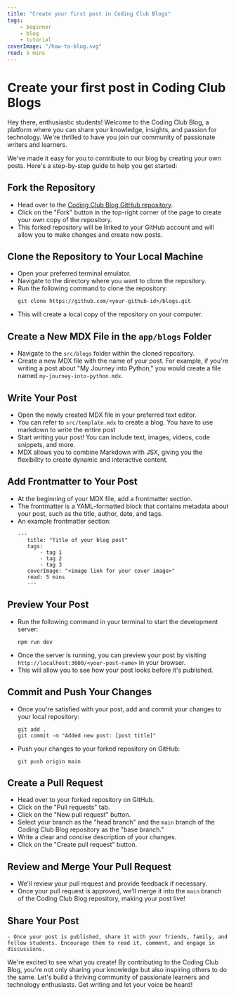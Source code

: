 ```yaml
---
title: "Create your first post in Coding Club Blogs"
tags:
    - beginner
    - blog
    - tutorial
coverImage: "/how-to-blog.svg"
read: 5 mins
---
```


# Create your first post in Coding Club Blogs

Hey there, enthusiastic students! Welcome to the Coding Club Blog, a platform where you can share your knowledge, insights, and passion for technology. We're thrilled to have you join our community of passionate writers and learners.

We've made it easy for you to contribute to our blog by creating your own posts. Here's a step-by-step guide to help you get started:

## Fork the Repository
   - Head over to the [Coding Club Blog GitHub repository](https://github.com/coding-club-gct/blogs).
   - Click on the "Fork" button in the top-right corner of the page to create your own copy of the repository.
   - This forked repository will be linked to your GitHub account and will allow you to make changes and create new posts.

## Clone the Repository to Your Local Machine
   - Open your preferred terminal emulator.
   - Navigate to the directory where you want to clone the repository.
   - Run the following command to clone the repository:
     ```
     git clone https://github.com/<your-github-id>/blogs.git
     ```
   - This will create a local copy of the repository on your computer.

## Create a New MDX File in the `app/blogs` Folder
   - Navigate to the `src/blogs` folder within the cloned repository.
   - Create a new MDX file with the name of your post. For example, if you're writing a post about "My Journey into Python," you would create a file named `my-journey-into-python.mdx`.

## Write Your Post
   - Open the newly created MDX file in your preferred text editor.
   - You can refer to `src/template.mdx` to create a blog. You have to use markdown to write the entire post
   - Start writing your post! You can include text, images, videos, code snippets, and more.
   - MDX allows you to combine Markdown with JSX, giving you the flexibility to create dynamic and interactive content.

## Add Frontmatter to Your Post
   - At the beginning of your MDX file, add a frontmatter section.
   - The frontmatter is a YAML-formatted block that contains metadata about your post, such as the title, author, date, and tags.
   - An example frontmatter section:
     ```
     ---
        title: "Title of your blog post"
        tags:
            - tag 1
            - tag 2
            - tag 3
        coverImage: "<image link for your cover image>"
        read: 5 mins
        ---
     ```

## Preview Your Post
   - Run the following command in your terminal to start the development server:
     ```
     npm run dev
     ```
   - Once the server is running, you can preview your post by visiting `http://localhost:3000/<your-post-name>` in your browser.
   - This will allow you to see how your post looks before it's published.

## Commit and Push Your Changes
   - Once you're satisfied with your post, add and commit your changes to your local repository:
     ```
     git add .
     git commit -m "Added new post: [post title]"
     ```
   - Push your changes to your forked repository on GitHub:
     ```
     git push origin main
     ```

## Create a Pull Request
   - Head over to your forked repository on GitHub.
   - Click on the "Pull requests" tab.
   - Click on the "New pull request" button.
   - Select your branch as the "head branch" and the `main` branch of the Coding Club Blog repository as the "base branch."
   - Write a clear and concise description of your changes.
   - Click on the "Create pull request" button.

## Review and Merge Your Pull Request
   - We'll review your pull request and provide feedback if necessary.
   - Once your pull request is approved, we'll merge it into the `main` branch of the Coding Club Blog repository, making your post live!

## Share Your Post
    - Once your post is published, share it with your friends, family, and fellow students. Encourage them to read it, comment, and engage in discussions.

We're excited to see what you create! By contributing to the Coding Club Blog, you're not only sharing your knowledge but also inspiring others to do the same. Let's build a thriving community of passionate learners and technology enthusiasts. Get writing and let your voice be heard!